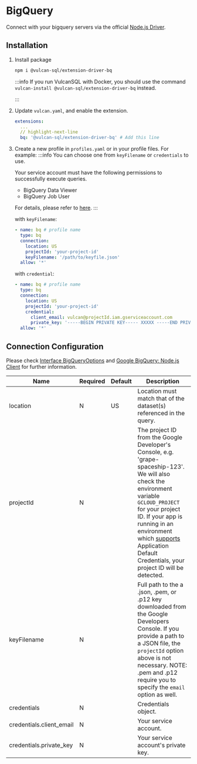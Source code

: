 # BigQuery

Connect with your bigquery servers via the official [Node.js Driver](https://cloud.google.com/nodejs/docs/reference/bigquery/latest).

## Installation

1. Install package

   ```bash
   npm i @vulcan-sql/extension-driver-bq
   ```

   :::info
   If you run VulcanSQL with Docker, you should use the command `vulcan-install @vulcan-sql/extension-driver-bq` instead.

   :::

2. Update `vulcan.yaml`, and enable the extension.

   ```yaml
   extensions:
     ...
     // highlight-next-line
     bq: '@vulcan-sql/extension-driver-bq' # Add this line
   ```

3. Create a new profile in `profiles.yaml` or in your profile files. For example:
   :::info
   You can choose one from `keyFilename` or `credentials` to use.

   Your service account must have the following permissions to successfully execute queries.

   - BigQuery Data Viewer
   - BigQuery Job User

   >

   For details, please refer to [here](https://cloud.google.com/docs/authentication#service-accounts).
   :::

   with `keyFilename`:

   ```yaml
   - name: bq # profile name
     type: bq
     connection:
       location: US
       projectId: 'your-project-id'
       keyFilename: '/path/to/keyfile.json'
     allow: '*'
   ```

   with `credential`:

   ```yaml
   - name: bq # profile name
     type: bq
     connection:
       location: US
       projectId: 'your-project-id'
       credential:
         client_email: vulcan@projectId.iam.gserviceaccount.com
         private_key: '-----BEGIN PRIVATE KEY----- XXXXX -----END PRIVATE KEY-----\n'
     allow: '*'
   ```

## Connection Configuration

Please check [Interface BigQueryOptions](https://cloud.google.com/nodejs/docs/reference/bigquery/latest/bigquery/bigqueryoptions) and [Google BigQuery: Node.js Client](https://github.com/googleapis/nodejs-bigquery/blob/main/src/bigquery.ts#L173-L244) for further information.

| Name                     | Required | Default | Description                                                                                                                                                                                                                                                                                                                                                                                       |
| ------------------------ | -------- | ------- | ------------------------------------------------------------------------------------------------------------------------------------------------------------------------------------------------------------------------------------------------------------------------------------------------------------------------------------------------------------------------------------------------- |
| location                 | N        | US      | Location must match that of the dataset(s) referenced in the query.                                                                                                                                                                                                                                                                                                                               |
| projectId                | N        |         | The project ID from the Google Developer's Console, e.g. 'grape-spaceship-123'. We will also check the environment variable `GCLOUD_PROJECT` for your project ID. If your app is running in an environment which [supports](https://cloud.google.com/docs/authentication/production#providing_credentials_to_your_application) Application Default Credentials, your project ID will be detected. |
| keyFilename              | N        |         | Full path to the a .json, .pem, or .p12 key downloaded from the Google Developers Console. If you provide a path to a JSON file, the `projectId` option above is not necessary. NOTE: .pem and .p12 require you to specify the `email` option as well.                                                                                                                                            |
| credentials              | N        |         | Credentials object.                                                                                                                                                                                                                                                                                                                                                                               |
| credentials.client_email | N        |         | Your service account.                                                                                                                                                                                                                                                                                                                                                                             |
| credentials.private_key  | N        |         | Your service account's private key.                                                                                                                                                                                                                                                                                                                                                               |
